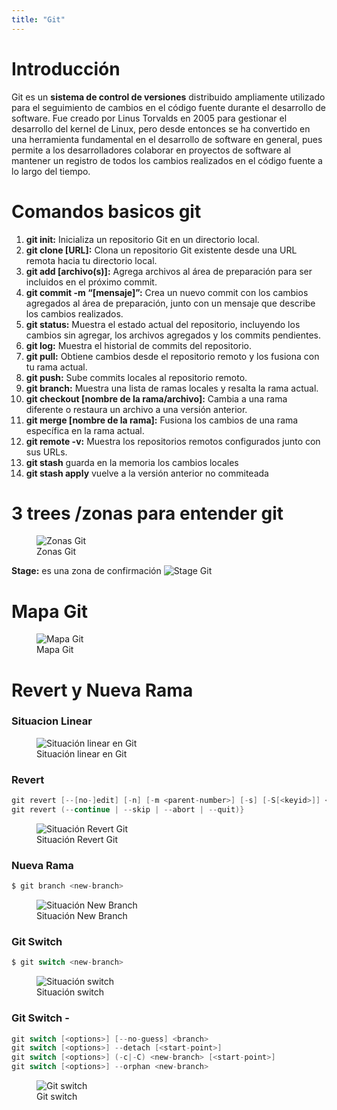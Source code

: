 ```yaml
---
title: "Git"
---
```


# Introducción

Git es un **sistema de control de versiones** distribuido ampliamente utilizado para el seguimiento de cambios en el código fuente durante el desarrollo de software. Fue creado por Linus Torvalds en 2005 para gestionar el desarrollo del kernel de Linux, pero desde entonces se ha convertido en una herramienta fundamental en el desarrollo de software en general, pues permite a los desarrolladores colaborar en proyectos de software al mantener un registro de todos los cambios realizados en el código fuente a lo largo del tiempo. 

# Comandos basicos git

1. **git init:** Inicializa un repositorio Git en un directorio local.
2. **git clone [URL]:** Clona un repositorio Git existente desde una URL remota hacia tu directorio local.
3. **git add [archivo(s)]:** Agrega archivos al área de preparación para ser incluidos en el próximo commit.
4. **git commit -m "[mensaje]":** Crea un nuevo commit con los cambios agregados al área de preparación, junto con un mensaje que describe los cambios realizados.
5. **git status:** Muestra el estado actual del repositorio, incluyendo los cambios sin agregar, los archivos agregados y los commits pendientes.
6. **git log:** Muestra el historial de commits del repositorio.
7. **git pull:** Obtiene cambios desde el repositorio remoto y los fusiona con tu rama actual.
8. **git push:** Sube commits locales al repositorio remoto.
9. **git branch:** Muestra una lista de ramas locales y resalta la rama actual.
10. **git checkout [nombre de la rama/archivo]:** Cambia a una rama diferente o restaura un archivo a una versión anterior.
11. **git merge [nombre de la rama]:** Fusiona los cambios de una rama específica en la rama actual.
12. **git remote -v:** Muestra los repositorios remotos configurados junto con sus URLs.
13. **git stash** guarda en la memoria los cambios locales
14. **git stash apply** vuelve a la versión anterior no commiteada


# 3 trees /zonas para entender git 

![Zonas Git](/Imagenes/working_stage_localrepository.jpg){.lightbox}



**Stage:** es una zona de confirmación
![Stage Git](/Imagenes/stage.jpeg){.lightbox}

# Mapa Git
![Mapa Git](/Imagenes/mapagit.jpeg){.lightbox}


# Revert y Nueva Rama

### Situacion Linear
![Situación linear en Git](/Imagenes/lineargit.jpeg){.lightbox}

### Revert
```c 
git revert [--[no-]edit] [-n] [-m <parent-number>] [-s] [-S[<keyid>]] <commit>…​
git revert (--continue | --skip | --abort | --quit)}
```
![Situación Revert Git](/Imagenes/revertgit.jpeg){.lightbox}

### Nueva Rama
```c
$ git branch <new-branch>
```
![Situación New Branch](/Imagenes/crearnuevarama.jpeg){.lightbox}


### Git Switch
```c
$ git switch <new-branch>
```
![Situación switch](/Imagenes/gitswitch.jpeg){.lightbox}


### Git Switch -
```c
git switch [<options>] [--no-guess] <branch>
git switch [<options>] --detach [<start-point>]
git switch [<options>] (-c|-C) <new-branch> [<start-point>]
git switch [<options>] --orphan <new-branch>
```
![Git switch](/Imagenes/gitSwitchMenos.jpeg){.lightbox}



